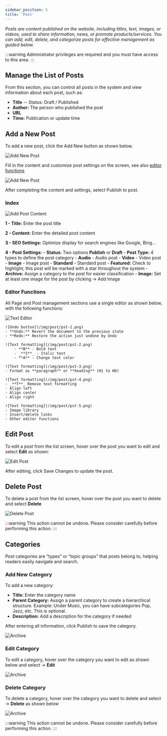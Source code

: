 ```yaml
---
sidebar_position: 5
title: 'Post'
---
```



_Posts are content published on the website, including titles, text, images, or videos, used to share information, news, or promote products/services. You can add, edit, delete, and categorize posts for effective management as guided below._

:::warning
Administrator privileges are required and you must have access to this area.
:::

## Manage the List of Posts

From this section, you can control all posts in the system and view information about each post, such as:

- **Title** -- Status: Draft / Published
- **Author:** The person who published the post
- **URL**
- **Time:** Publication or update time

## Add a New Post

To add a new post, click the <Highlight color="#4f46e5">Add New</Highlight> button as shown below.

![Add New Post](/img/post/post-0.png)

Fill in the content and customize post settings on the screen, see also [editor functions](#editor-functions)

![Add New Post](/img/post/post-3.png)

After completing the content and settings, select <Highlight color="#4f46e5">Publish</Highlight> to post.

### Index

![Add Post Content](/img/post/post-1.png)

**1 - Title:** Enter the post title

**2 - Content:** Enter the detailed post content

**3 - SEO Settings:** Optimize display for search engines like Google, Bing...

**4 - Post Settings:**
    - **Status:** Two options **Publish** or **Draft**
    - **Post Type:** 
        4 types to define the post category
        - **Audio** - Audio post
        - **Video** - Video post
        - **Image** - Image post
        - **Standard** - Standard post
    - **Featured:** Check to highlight; this post will be marked with a star throughout the system
    - **Archive:** Assign a category to the post for easier classification
    - **Image:** Set at least one image for the post by clicking -> Add Image

### Editor Functions

All Page and Post management sections use a single editor as shown below, with the following functions:

![Text Editor](/img/post/post-2.png)

    ![Undo button](/img/post/pst-1.png)
    - **Undo:** Revert the document to the previous state
    - **Redo:** Restore the action just undone by Undo

    ![Text formatting](/img/post/pst-2.png)
        - **B** - Bold text
        - _**I**_ - Italic text
        - **A** - Change text color

    ![Text formatting](/img/post/pst-3.png)
    - Format as **paragraph** or **heading** (H1 to H6)

    ![Text formatting](/img/post/pst-4.png)
    - _**T**_ Remove text formatting
    - Align left
    - Align center
    - Align right

    ![Text formatting](/img/post/pst-5.png)
    - Image library
    - Insert/delete links
    - Other editor functions

## Edit Post

To edit a post from the list screen, hover over the post you want to edit and select **Edit** as shown:

![Edit Post](/img/post/post-4.png)

After editing, click <Highlight color="#4f46e5">Save Changes</Highlight> to update the post.

## Delete Post

To delete a post from the list screen, hover over the post you want to delete and select **Delete**

![Delete Post](/img/post/post-5.png)

:::warning
This action cannot be undone. Please consider carefully before performing this action.
:::

## Categories

Post categories are “types” or “topic groups” that posts belong to, helping readers easily navigate and search.

### Add New Category

To add a new category:
- **Title:** Enter the category name
- **Parent Category:** Assign a parent category to create a hierarchical structure. Example: Under Music, you can have subcategories Pop, Jazz, etc. This is optional.
- **Description:** Add a description for the category if needed

After entering all information, click <Highlight color="#4f46e5">Publish</Highlight> to save the category.

![Archive](/img/post/archive-1.png)

### Edit Category

To edit a category, hover over the category you want to edit as shown below and select -> **Edit**

![Archive](/img/post/archive-2.png)

### Delete Category

To delete a category, hover over the category you want to delete and select -> **Delete** as shown below

![Archive](/img/post/archive-3.png)

:::warning
This action cannot be undone. Please consider carefully before performing this action.
:::